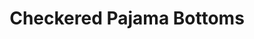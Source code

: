 ---
title: "Checkered Pajama Bottoms"
subtitle: ""
creator: ""
categories: ["clothes"]
featuredImage: "../src/assets/images/item/clothes/DSC02900.png"
views: ["../src/assets/images/item/clothes/DSC02900.png"]
nextItem: []
---